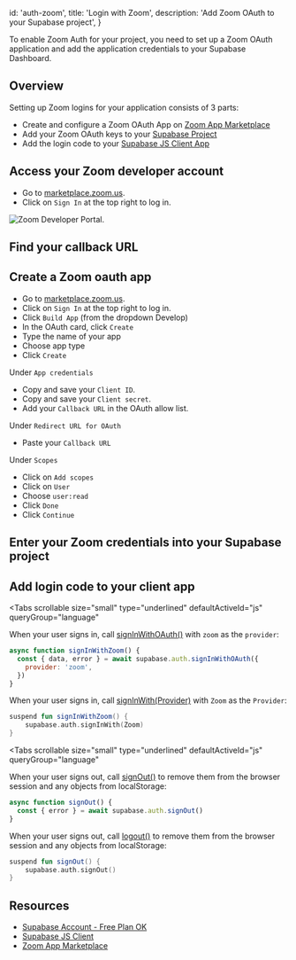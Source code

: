 
  id: 'auth-zoom',
  title: 'Login with Zoom',
  description: 'Add Zoom OAuth to your Supabase project',
}

To enable Zoom Auth for your project, you need to set up a Zoom OAuth application and add the application credentials to your Supabase Dashboard.

## Overview

Setting up Zoom logins for your application consists of 3 parts:

- Create and configure a Zoom OAuth App on [Zoom App Marketplace](https://marketplace.zoom.us/)
- Add your Zoom OAuth keys to your [Supabase Project](https://supabase.com/dashboard)
- Add the login code to your [Supabase JS Client App](https://github.com/supabase/supabase-js)

## Access your Zoom developer account

- Go to [marketplace.zoom.us](https://marketplace.zoom.us/).
- Click on `Sign In` at the top right to log in.

![Zoom Developer Portal.](/docs/img/guides/auth-zoom/zoom-portal.png)

## Find your callback URL

<SocialProviderSetup provider="Zoom" />

## Create a Zoom oauth app

- Go to [marketplace.zoom.us](https://marketplace.zoom.us/).
- Click on `Sign In` at the top right to log in.
- Click `Build App` (from the dropdown Develop)
- In the OAuth card, click `Create`
- Type the name of your app
- Choose app type
- Click `Create`

Under `App credentials`

- Copy and save your `Client ID`.
- Copy and save your `Client secret`.
- Add your `Callback URL` in the OAuth allow list.

Under `Redirect URL for OAuth`

- Paste your `Callback URL`

Under `Scopes`

- Click on `Add scopes`
- Click on `User`
- Choose `user:read`
- Click `Done`
- Click `Continue`

## Enter your Zoom credentials into your Supabase project

<SocialProviderSettingsSupabase provider="Zoom" />

## Add login code to your client app

<Tabs
  scrollable
  size="small"
  type="underlined"
  defaultActiveId="js"
  queryGroup="language"
>
<TabPanel id="js" label="JavaScript">

When your user signs in, call [signInWithOAuth()](/docs/reference/javascript/auth-signinwithoauth) with `zoom` as the `provider`:

```js
async function signInWithZoom() {
  const { data, error } = await supabase.auth.signInWithOAuth({
    provider: 'zoom',
  })
}
```

</TabPanel>
<TabPanel id="kotlin" label="Kotlin">

When your user signs in, call [signInWith(Provider)](/docs/reference/kotlin/auth-signinwithoauth) with `Zoom` as the `Provider`:

```kotlin
suspend fun signInWithZoom() {
	supabase.auth.signInWith(Zoom)
}
```

</TabPanel>
</Tabs>

<Tabs
  scrollable
  size="small"
  type="underlined"
  defaultActiveId="js"
  queryGroup="language"
>
<TabPanel id="js" label="JavaScript">

When your user signs out, call [signOut()](/docs/reference/javascript/auth-signout) to remove them from the browser session and any objects from localStorage:

```js
async function signOut() {
  const { error } = await supabase.auth.signOut()
}
```

</TabPanel>
<TabPanel id="kotlin" label="Kotlin">

When your user signs out, call [logout()](/docs/reference/kotlin/auth-signout) to remove them from the browser session and any objects from localStorage:

```kotlin
suspend fun signOut() {
	supabase.auth.signOut()
}
```

</TabPanel>
</Tabs>

## Resources

- [Supabase Account - Free Plan OK](https://supabase.com)
- [Supabase JS Client](https://github.com/supabase/supabase-js)
- [Zoom App Marketplace](https://marketplace.zoom.us/)


